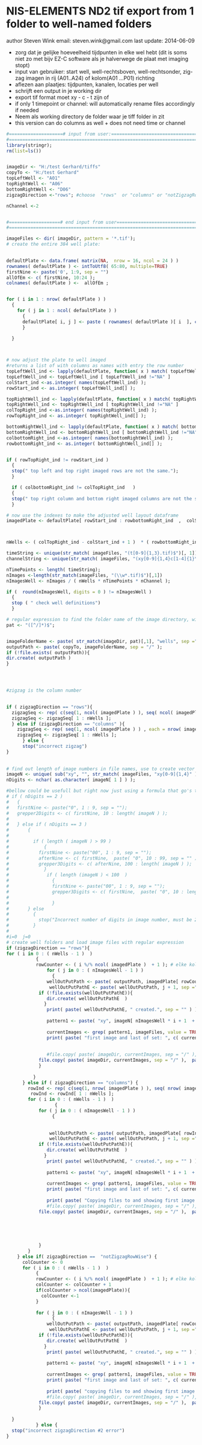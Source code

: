 NIS-ELEMENTS ND2 tif export from 1 folder to well-named folders
========================================================

author Steven Wink 
email: steven.wink@gmail.com
last update: 2014-06-09


* zorg dat je gelijke hoeveelheid tijdpunten in elke wel hebt (dit is soms niet zo met bijv EZ-C software als je halverwege  de plaat met imaging stopt)
* input van gebruiker: start well, well-rechtsboven, well-rechtsonder, zig-zag imagen in rij (A01..A24) of kolom(A01 ...P01) richting
* aflezen aan plaatjes: tijdpunten, kanalen, locaties per well
* schrijft een output in je working dir
* export tif format moet xy - c - t zijn of
* if only 1 timepoint or channel: will automatically rename files accordingly if needed
* Neem als working directory de folder waar je tiff folder in zit
* this version can do columns as well + does not need time or channel
```r
#====================# input from user:=========================================================
#===============================================================================================
library(stringr);
rm(list=ls())


imageDir <- "H:/test Gerhard/tiffs"
copyTo <- "H:/test Gerhard"
topLeftWell <- "A01"
topRightWell <- "A06"
bottomRightWell <- "D06"
zigzagDirection <-"rows"; #choose  "rows"  or "columns" or "notZigzagRowWise"  zig-zag imagen in rij (A01..A24) of kolom(A01 ...P01) richting

nChannel <-2


#===================# end input from user========================================================
#================================================================================================

imageFiles <- dir( imageDir, pattern = '*.tif');
# create the entire 384 well plate:

  
defaultPlate <- data.frame( matrix(NA,  nrow = 16, ncol = 24 ) )
rownames( defaultPlate ) <- intToUtf8( 65:80, multiple=TRUE)
firstNine <- paste('0', 1:9, sep = "")
allOfEm <- c( firstNine, 10:24 );
colnames( defaultPlate ) <-  allOfEm ;


for ( i in 1 : nrow( defaultPlate ) )
  {  
    for ( j in 1 : ncol( defaultPlate ) )
      {
      defaultPlate[ i, j ] <- paste ( rownames( defaultPlate )[ i  ], colnames( defaultPlate )[ j ], sep = "" );
      }
  
  }



# now adjust the plate to well imaged
#returns a list of with columns as names with entry the row number
topLeftWell_ind <- lapply(defaultPlate, function( x ) match( topLeftWell, x )  );
topLeftWell_ind <- topLeftWell_ind [ topLeftWell_ind !="NA" ]
colStart_ind <-as.integer( names(topLeftWell_ind) );
rowStart_ind <- as.integer( topLeftWell_ind[] );

topRightWell_ind <- lapply(defaultPlate, function( x ) match( topRightWell, x )  );
topRightWell_ind <- topRightWell_ind [ topRightWell_ind !="NA" ]
colTopRight_ind <-as.integer( names(topRightWell_ind) );
rowTopRight_ind <- as.integer( topRightWell_ind[] );

bottomRightWell_ind <- lapply(defaultPlate, function( x ) match( bottomRightWell, x )  );
bottomRightWell_ind <- bottomRightWell_ind [ bottomRightWell_ind !="NA" ]
colbottomRight_ind <-as.integer( names(bottomRightWell_ind) );
rowbottomRight_ind <- as.integer( bottomRightWell_ind[] );


if ( rowTopRight_ind != rowStart_ind ) 
  {
  stop(" top left and top right imaged rows are not the same.");
  }

  if ( colbottomRight_ind != colTopRight_ind   ) 
  {
  stop(" top right column and bottom right imaged columns are not the same.");
  }

# now use the indexes to make the adjusted well layout dataframe
imagedPlate <- defaultPlate[ rowStart_ind : rowbottomRight_ind  ,  colStart_ind : colbottomRight_ind, drop= FALSE   ]; 



nWells <- ( colTopRight_ind - colStart_ind + 1 )  * ( rowbottomRight_ind - rowStart_ind + 1 );

timeString <- unique(str_match( imageFiles, "(t[0-9]{1,3}.tif)$")[, 1])
channelString <- unique(str_match( imageFiles, "(xy[0-9]{1,4}c[1-4]{1}\\w{,3}.tif)$")[, 1])

nTimePoints <- length( timeString);
nImages <-length(str_match(imageFiles, "(\\w*.tif)$")[,1])
nImagesWell <- nImages / ( nWells * nTimePoints * nChannel );

if (  round(nImagesWell, digits = 0 ) != nImagesWell ) 
  {
  stop ( " check well definitions")
  }

# regular expression to find the folder name of the image directory, will use this name to make a new directory in current WD to create well-folders
pat <- "([^/]*)$";


imageFolderName <- paste( str_match(imageDir, pat)[,1], "wells", sep ="_");
outputPath <- paste( copyTo, imageFolderName, sep = "/" );
if (!file.exists( outputPath)){
dir.create( outputPath )
}




#zigzag is the column number 

 
if ( zigzagDirection == "rows"){
  zigzagSeq <- rep( c(seq(1, ncol( imagedPlate ) ), seq( ncol( imagedPlate ), 1 ) ), ceiling( nrow( imagedPlate )/ 2 ) );
  zigzagSeq <- zigzagSeq[ 1 : nWells ];
  } else if (zigzagDirection == "columns" ){
    zigzagSeq <- rep( seq(1, ncol( imagedPlate ) ) , each = nrow( imagedPlate ) )
    zigzagSeq <- zigzagSeq[ 1 : nWells ];
      } else {
      stop("incorrect zigzag")
}
  
  
# find out length of image numbers in file names, use to create vector of image number names that can be used to pick out sets of images per well.
imageN <- unique( sub("xy", "", str_match( imageFiles, "xy[0-9]{1,4}" ) ) ) ;
nDigits <- nchar( as.character( imageN[ 1 ] ) );

#bellow could be usefull but right now just using a formula that go's through image numbers and puts them in folders in a image number order based method
# if ( nDigits == 2 )
#   {
#   firstNine <- paste("0", 1 : 9, sep = "");
#   grepper2Digits <- c( firstNine, 10 : length( imageN ) );
# 
#   } else if ( nDigits == 3 )
#       {
#       
#         if ( length ( imageN ) > 99 ) 
#             {
#           firstNine <- paste("00", 1 : 9, sep = "");
#           afterNine <- c( firstNine,  paste( "0", 10 : 99, sep = "" ) );
#           grepper3Digits <- c( afterNine, 100 : length( imageN ) );
#             }
#              if ( length (imageN ) < 100  )
#                {
#                firstNine <- paste("00", 1 : 9, sep = "");
#                grepper3Digits <- c( firstNine,  paste( "0", 10 : length( imageN ), sep = "" ) );
#             
#                }
#       } else 
#         {
#           stop("Incorrect number of digits in image number, must be 2 or 3.");
#         }
#   
#i=0  j=0
# create well folders and load image files with regular expression
if (zigzagDirection == "rows"){
for ( i in 0 : ( nWells - 1 )  )
           { 
           rowCounter <- ( i %/% ncol( imagedPlate )  + 1 ); # elke kolom-aantal van imagedPlate dan schuift het een rij op
               for ( j in 0 : ( nImagesWell - 1 ) )
                 {
               wellOutPutPath <- paste( outputPath, imagedPlate[ rowCounter ,  zigzagSeq[ i + 1 ] ], sep ="/" );
                wellOutPutPathE <- paste( wellOutPutPath, j + 1, sep ="_" );      
            if (!file.exists(wellOutPutPathE)){
               dir.create( wellOutPutPathE  )
              }
               print( paste( wellOutPutPathE, " created.", sep = "" ) );
          
               pattern1 <- paste( "xy", imageN[ nImagesWell * i + 1  + j ], sep = ""  );
               
               currentImages <- grep( pattern1, imageFiles, value = TRUE );
               print( paste( "first image and last of set: ", c( currentImages[1], currentImages [ length( currentImages )] )));
      
               
               #file.copy( paste( imageDir, currentImages, sep = "/" ),  paste( wellOutPutPathE, currentImages, sep = "/" ) );
            file.copy( paste( imageDir, currentImages, sep = "/" ),  paste( wellOutPutPathE, currentImages, sep = "/" ) );  
            }
          
          }
      } else if ( zigzagDirection == "columns") {
        rowInd <- rep( c(seq(1, nrow( imagedPlate ) ), seq( nrow( imagedPlate ), 1 ) ), ceiling( ncol( imagedPlate )  / 2 )) 
         rowInd <- rowInd[ 1 : nWells ];
        for ( i in 0 : ( nWells - 1 )  )
                  { 
            for ( j in 0 : ( nImagesWell - 1 ) )
                 {        
              
              
                wellOutPutPath <- paste( outputPath, imagedPlate[ rowInd[ i + 1] ,  zigzagSeq[ i + 1 ] ], sep ="/" );
                wellOutPutPathE <- paste( wellOutPutPath, j + 1, sep ="_" );      
            if (!file.exists(wellOutPutPathE)){
               dir.create( wellOutPutPathE  )
              }
               print( paste( wellOutPutPathE, " created.", sep = "" ) );
          
               pattern1 <- paste( "xy", imageN[ nImagesWell * i + 1  + j ], sep = ""  );
               
               currentImages <- grep( pattern1, imageFiles, value = TRUE );
               print( paste( "first image and last of set: ", c( currentImages[1], currentImages [ length( currentImages )] ), collapse = ""));
      
               print( paste( "Copying files to and showing first image of set:", paste( wellOutPutPathE, currentImages[1], sep = "/" ) , sep = "") )
               #file.copy( paste( imageDir, currentImages, sep = "/" ),  paste( wellOutPutPathE, currentImages, sep = "/" ) );
            file.copy( paste( imageDir, currentImages, sep = "/" ),  paste( wellOutPutPathE, currentImages, sep = "/" ) );  
            
            
            
                 
            
            }
        } 
    } else if( zigzagDirection ==  "notZigzagRowWise") {
      colCounter <- 0 
      for ( i in 0 : ( nWells - 1 )  )
           { 
           rowCounter <- ( i %/% ncol( imagedPlate )  + 1 ); # elke kolom-aantal van imagedPlate dan schuift het een rij op
           colCounter <- colCounter + 1
           if(colCounter > ncol(imagedPlate)){
             colCounter <-1
           }
           
           for ( j in 0 : ( nImagesWell - 1 ) )
                 {
               wellOutPutPath <- paste( outputPath, imagedPlate[ rowCounter , colCounter  ], sep ="/" );
                wellOutPutPathE <- paste( wellOutPutPath, j + 1, sep ="_" );      
            if (!file.exists(wellOutPutPathE)){
               dir.create( wellOutPutPathE  )
              }
               print( paste( wellOutPutPathE, " created.", sep = "" ) );
          
               pattern1 <- paste( "xy", imageN[ nImagesWell * i + 1  + j ], sep = ""  );
               
               currentImages <- grep( pattern1, imageFiles, value = TRUE );
               print( paste( "first image and last of set: ", c( currentImages[1], currentImages [ length( currentImages )] )));
      
               print( paste( "copying files to and showing first image of set:", paste( wellOutPutPathE, currentImages[1], sep = "/" ) , sep = "") )
               #file.copy( paste( imageDir, currentImages, sep = "/" ),  paste( wellOutPutPathE, currentImages, sep = "/" ) );
            file.copy( paste( imageDir, currentImages, sep = "/" ),  paste( wellOutPutPathE, currentImages, sep = "/" ) );  
            }
  
  }
           } else {
  stop("incorrect zigzagDirection #2 error")
}
     


```

